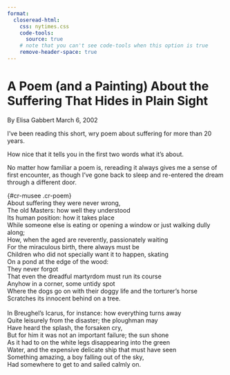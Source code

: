 ```yaml
---
format:
  closeread-html:
    css: nytimes.css
    code-tools:
      source: true
    # note that you can't see code-tools when this option is true
    remove-header-space: true
---
```


:::{.cr-layout}

:::{}
# A Poem (and a Painting) About the Suffering That Hides in Plain Sight

By Elisa Gabbert March 6, 2002
:::

:::{focus-on="musee"}
I’ve been reading this short, wry poem about suffering for more than 20 years.
:::

How nice that it tells you in the first two words what it’s about.

No matter how familiar a poem is, rereading it always gives me a sense of first encounter, as though I’ve gone back to sleep and re-entered the dream through a different door.

| {#cr-musee .cr-poem}
| About suffering they were never wrong,
| The old Masters: how well they understood
| Its human position: how it takes place
| While someone else is eating or opening a window or just walking dully along;
| How, when the aged are reverently, passionately waiting
| For the miraculous birth, there always must be
| Children who did not specially want it to happen, skating
| On a pond at the edge of the wood:
| They never forgot
| That even the dreadful martyrdom must run its course
| Anyhow in a corner, some untidy spot
| Where the dogs go on with their doggy life and the torturer's horse
| Scratches its innocent behind on a tree.
| 
| In Breughel's Icarus, for instance: how everything turns away
| Quite leisurely from the disaster; the ploughman may
| Have heard the splash, the forsaken cry,
| But for him it was not an important failure; the sun shone
| As it had to on the white legs disappearing into the green
| Water, and the expensive delicate ship that must have seen
| Something amazing, a boy falling out of the sky,
| Had somewhere to get to and sailed calmly on.

:::
